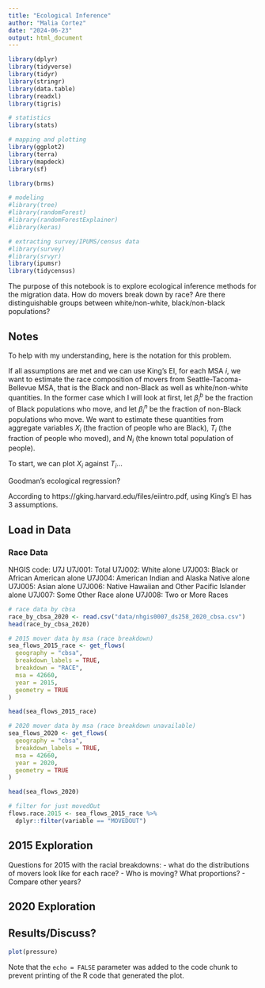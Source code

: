 ```yaml
---
title: "Ecological Inference"
author: "Malia Cortez"
date: "2024-06-23"
output: html_document
---
```


```r
library(dplyr)
library(tidyverse)
library(tidyr)
library(stringr)
library(data.table)
library(readxl)
library(tigris)

# statistics
library(stats)

# mapping and plotting
library(ggplot2)
library(terra)
library(mapdeck)
library(sf)

library(brms)

# modeling
#library(tree)
#library(randomForest)
#library(randomForestExplainer)
#library(keras)

# extracting survey/IPUMS/census data
#library(survey)
#library(srvyr)
library(ipumsr)
library(tidycensus)
```

The purpose of this notebook is to explore ecological inference methods for the migration data. How do movers break down by race? Are there distinguishable groups between white/non-white, black/non-black populations?

## Notes

To help with my understanding, here is the notation for this problem.

If all assumptions are met and we can use King's EI, for each MSA $i$, we want to estimate the race composition of movers from Seattle-Tacoma-Bellevue MSA, that is the Black and non-Black as well as white/non-white quantities. In the former case which I will look at first, let $\beta_{i}^b$ be the fraction of Black populations who move, and let $\beta_{i}^n$ be the fraction of non-Black populations who move. We want to estimate these quantities from aggregate variables $X_i$ (the fraction of people who are Black), $T_i$ (the fraction of people who moved), and $N_i$ (the known total population of people).

To start, we can plot $X_i$ against $T_i$...

Goodman's ecological regression?

According to https://gking.harvard.edu/files/eiintro.pdf, using King's EI has 3 assumptions.

## Load in Data
### Race Data
NHGIS code:  U7J
        U7J001:      Total
        U7J002:      White alone
        U7J003:      Black or African American alone
        U7J004:      American Indian and Alaska Native alone
        U7J005:      Asian alone
        U7J006:      Native Hawaiian and Other Pacific Islander alone
        U7J007:      Some Other Race alone
        U7J008:      Two or More Races
```r
# race data by cbsa
race_by_cbsa_2020 <- read.csv("data/nhgis0007_ds258_2020_cbsa.csv")
head(race_by_cbsa_2020)
```

```r
# 2015 mover data by msa (race breakdown)
sea_flows_2015_race <- get_flows(
  geography = "cbsa",
  breakdown_labels = TRUE,
  breakdown = "RACE",
  msa = 42660,
  year = 2015,
  geometry = TRUE
)

head(sea_flows_2015_race)

# 2020 mover data by msa (race breakdown unavailable)
sea_flows_2020 <- get_flows(
  geography = "cbsa",
  breakdown_labels = TRUE,
  msa = 42660,
  year = 2020,
  geometry = TRUE
)

head(sea_flows_2020)
```

```r
# filter for just movedOut
flows.race.2015 <- sea_flows_2015_race %>% 
  dplyr::filter(variable == "MOVEDOUT")
```


## 2015 Exploration

Questions for 2015 with the racial breakdowns:
- what do the distributions of movers look like for each race?
- Who is moving? What proportions?
- Compare other years?

## 2020 Exploration

## Results/Discuss?

```r
plot(pressure)
```

Note that the `echo = FALSE` parameter was added to the code chunk to prevent printing of the R code that generated the plot.
